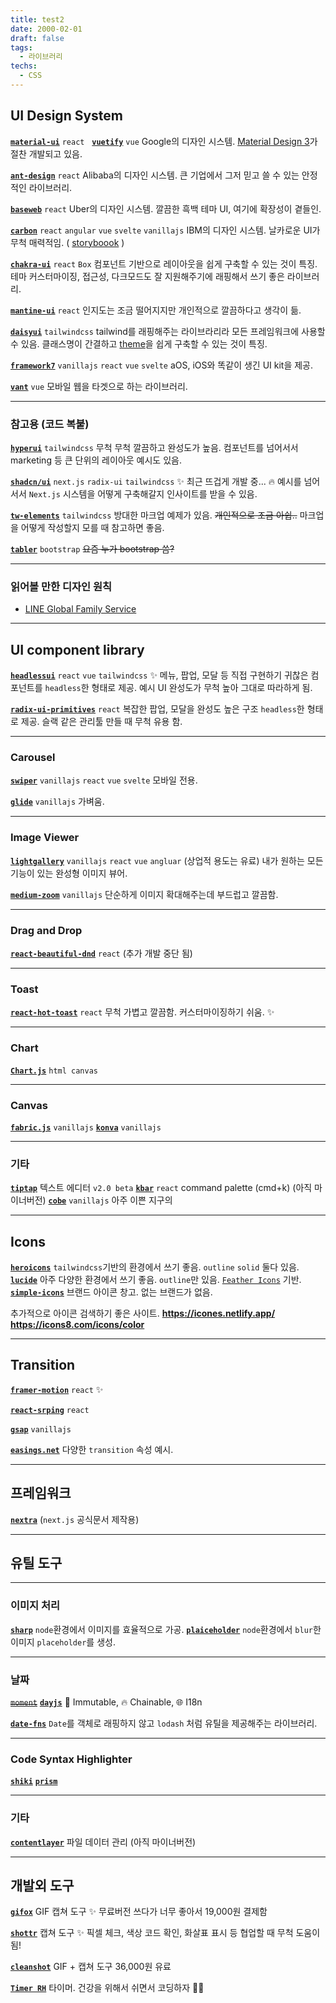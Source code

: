 ```yaml
---
title: test2
date: 2000-02-01
draft: false
tags:
  - 라이브러리
techs:
  - CSS
---
```


## UI Design System

[**`material-ui`**](https://github.com/mui/material-ui) `react` &nbsp; [**`vuetify`**](https://github.com/vuetifyjs/vuetify) `vue`
Google의 디자인 시스템.
[Material Design 3](https://m3.material.io/develop/web)가 절찬 개발되고 있음.

[**`ant-design`**](https://github.com/ant-design/ant-design) `react`
Alibaba의 디자인 시스템.
큰 기업에서 그저 믿고 쓸 수 있는 안정적인 라이브러리.

[**`baseweb`**](https://github.com/uber/baseweb) `react`
Uber의 디자인 시스템.
깔끔한 흑백 테마 UI, 여기에 확장성이 곁들인.

[**`carbon`**](https://github.com/carbon-design-system/carbon) `react` `angular` `vue` `svelte` `vanillajs`
IBM의 디자인 시스템.
날카로운 UI가 무척 매력적임. ( [storyboook](https://react.carbondesignsystem.com/?path=/story/getting-started-welcome--welcome) )

[**`chakra-ui`**](https://github.com/chakra-ui/chakra-ui) `react`
`Box` 컴포넌트 기반으로 레이아웃을 쉽게 구축할 수 있는 것이 특징.
테마 커스터마이징, 접근성, 다크모드도 잘 지원해주기에 래핑해서 쓰기 좋은 라이브러리.

[**`mantine-ui`**](https://github.com/mantinedev/ui.mantine.dev) `react`
인지도는 조금 떨어지지만 개인적으로 깔끔하다고 생각이 듦.

[**`daisyui`**](https://github.com/saadeghi/daisyui) `tailwindcss`
tailwind를 래핑해주는 라이브라리라 모든 프레임워크에 사용할 수 있음.
클래스명이 간결하고 [theme](https://daisyui.com/docs/themes/)을 쉽게 구축할 수 있는 것이 특징.

[**`framework7`**](https://github.com/framework7io/framework7) `vanillajs` `react` `vue` `svelte`
aOS, iOS와 똑같이 생긴 UI kit을 제공.

[**`vant`**](https://github.com/youzan/vant) `vue`
모바일 웹을 타겟으로 하는 라이브러리.

---

### 참고용 (코드 복붙)

[**`hyperui`**](https://github.com/markmead/hyperui) `tailwindcss`
무척 무척 깔끔하고 완성도가 높음.
컴포넌트를 넘어서서 marketing 등 큰 단위의 레이아웃 예시도 있음.

[**`shadcn/ui`**](https://github.com/shadcn/ui) `next.js` `radix-ui` `tailwindcss` ✨
최근 뜨겁게 개발 중... 🔥
예시를 넘어서서 `Next.js` 시스템을 어떻게 구축해갈지 인사이트를 받을 수 있음.

[**`tw-elements`**](https://github.com/mdbootstrap/Tailwind-Elements/) `tailwindcss`
방대한 마크업 예제가 있음. ~~개인적으로 조금 아쉽..~~
마크업을 어떻게 작성할지 모를 때 참고하면 좋음.

[**`tabler`**](https://github.com/tabler/tabler) `bootstrap`
~~요즘 누가 bootstrap 씀?~~

---

### 읽어볼 만한 디자인 원칙

- [LINE Global Family Service](https://designsystem.line.me/LDSG/foundation/)

---

## UI component library

[**`headlessui`**](https://github.com/tailwindlabs/headlessui) `react` `vue` `tailwindcss` ✨
메뉴, 팝업, 모달 등 직접 구현하기 귀찮은 컴포넌트를 `headless`한 형태로 제공.
예시 UI 완성도가 무척 높아 그대로 따라하게 됨.

[**`radix-ui-primitives`**](https://github.com/radix-ui/primitives) `react`
복잡한 팝업, 모달을 완성도 높은 구조 `headless`한 형태로 제공.
슬랙 같은 관리툴 만들 때 무척 유용 함.

---

### Carousel

[**`swiper`**](https://github.com/nolimits4web/swiper) `vanillajs` `react` `vue` `svelte`
모바일 전용.

[**`glide`**](https://github.com/glidejs/glide) `vanillajs`
가벼움.

---

### Image Viewer

[**`lightgallery`**](https://github.com/sachinchoolur/lightGallery) `vanillajs` `react` `vue` `angluar` (상업적 용도는 유료)
내가 원하는 모든 기능이 있는 완성형 이미지 뷰어.

[**`medium-zoom`**](https://github.com/francoischalifour/medium-zoom) `vanillajs`
단순하게 이미지 확대해주는데 부드럽고 깔끔함.

---

### Drag and Drop

[**`react-beautiful-dnd`**](https://github.com/atlassian/react-beautiful-dnd) `react` (추가 개발 중단 됨)

---

### Toast

[**`react-hot-toast`**](https://github.com/timolins/react-hot-toast) `react` 무척 가볍고 깔끔함. 커스터마이징하기 쉬움. ✨

---

### Chart

[**`Chart.js`**](https://github.com/chartjs/Chart.js) `html canvas`

---

### Canvas

[**`fabric.js`**](https://github.com/fabricjs/fabric.js) `vanillajs`
[**`konva`**](https://github.com/konvajs/konva) `vanillajs`

---

### 기타

[**`tiptap`**](https://github.com/ueberdosis/tiptap) 텍스트 에디터 `v2.0 beta`
[**`kbar`**](https://github.com/timc1/kbar) `react` command palette (cmd+k) (아직 마이너버전)
[**`cobe`**](https://github.com/shuding/cobe) `vanillajs` 아주 이쁜 지구의

---

## Icons

[**`heroicons`**](https://github.com/tailwindlabs/heroicons) `tailwindcss`기반의 환경에서 쓰기 좋음. `outline` `solid` 둘다 있음.
[**`lucide`**](https://github.com/lucide-icons/lucide) 아주 다양한 환경에서 쓰기 좋음. `outline`만 있음. [`Feather Icons`](https://github.com/feathericons/feather) 기반.
[**`simple-icons`**](https://github.com/simple-icons/simple-icons) 브랜드 아이콘 창고. 없는 브랜드가 없음.

추가적으로 아이콘 검색하기 좋은 사이트.
**https://icones.netlify.app/**
**https://icons8.com/icons/color**

---

## Transition

[**`framer-motion`**](https://github.com/framer/motion) `react` ✨

[**`react-srping`**](https://github.com/pmndrs/react-spring) `react`

[**`gsap`**](https://github.com/greensock/GSAP) `vanillajs`

[**`easings.net`**](https://easings.net/) 다양한 `transition` 속성 예시.

---

## 프레임워크

[**`nextra`**](https://github.com/shuding/nextra) (`next.js` 공식문서 제작용)

---

## 유틸 도구

---

### 이미지 처리

[**`sharp`**](https://github.com/lovell/sharp) `node`환경에서 이미지를 효율적으로 가공.
[**`plaiceholder`**](https://github.com/joe-bell/plaiceholder) `node`환경에서 `blur`한 이미지 `placeholder`를 생성.

---

### 날짜

~~[`moment`](https://github.com/moment/moment/)~~ [**`dayjs`**](https://github.com/iamkun/dayjs/)
💪 Immutable, 🔥 Chainable, 🌐 I18n

[**`date-fns`**](https://github.com/date-fns/date-fns)
`Date`를 객체로 래핑하지 않고 `lodash` 처럼 유틸을 제공해주는 라이브러리.

---

### Code Syntax Highlighter

[**`shiki`**](https://github.com/shikijs/shiki)
[**`prism`**](https://github.com/PrismJS/prism)

---

### 기타

[**`contentlayer`**](https://github.com/contentlayerdev/contentlayer) 파일 데이터 관리 (아직 마이너버전)

---

## 개발외 도구

[**`gifox`**](https://gifox.app/) GIF 캡쳐 도구 ✨
무료버전 쓰다가 너무 좋아서 19,000원 결제함

[**`shottr`**](https://shottr.cc/) 캡쳐 도구 ✨
픽셀 체크, 색상 코드 확인, 화살표 표시 등 협업할 때 무척 도움이 됨!

[**`cleanshot`**](https://cleanshot.com/pricing) GIF + 캡쳐 도구
36,000원 유료

[**`Timer RH`**](https://apps.apple.com/us/app/timer-rh/id929960914?mt=12) 타이머. 건강을 위해서 쉬면서 코딩하자 🙏🏻
